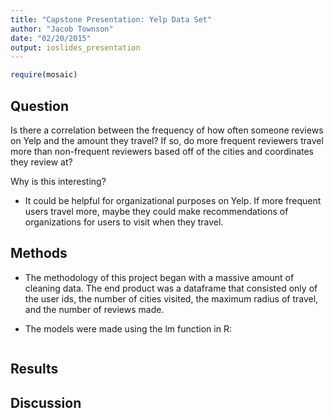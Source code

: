 ```yaml
---
title: "Capstone Presentation: Yelp Data Set"
author: "Jacob Townson"
date: "02/20/2015"
output: ioslides_presentation
---
```


```r
require(mosaic)
```

## Question

Is there a correlation between the frequency of how often someone reviews on Yelp and the amount they travel? If so, do more frequent reviewers travel more than non-frequent reviewers based off of the cities and coordinates they review at?

Why is this interesting? 

- It could be helpful for organizational purposes on Yelp. If more frequent users travel more, maybe they could make recommendations of organizations for users to visit when they travel. 

## Methods

- The methodology of this project began with a massive amount of cleaning data. The end product was a dataframe that consisted only of the user ids, the number of cities visited, the maximum radius of travel, and the number of reviews made. 

- The models were made using the lm function in R:

```r

```


## Results



## Discussion













